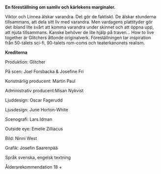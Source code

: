 **En föreställning om samliv och kärlekens marginaler.** 

Viktor och Linnea älskar varandra. Det gör de faktiskt. De älskar stunderna tillsammans, att dela sitt liv med varandra. Men vardagens plattityder gör det ibland lite svårt att komma varandra under skinnet och att öppna upp, att njuta tillsammans. Kanske behöver de lite hjälp på traven…
How to live together är Glitchers åttonde originalverk. Föreställningen tar inspiration från 50-talets sci-fi, 90-talets rom-coms och teaterkanonets realism. 

**Krediterna**

Produktion:
Glitcher 

På scen:
Joel Forsbacka & Josefine Fri

Konstnärlig producent:
Martin Paul 

Administrativ producent:Misan Nykvist

Ljuddesign:
Oscar Fagerudd 

Ljusdesign:
June Horton-White 

Scenografi:
Lars Idman 

Outside eye:
Emelie Zilliacus 

Bild:
Ninni West 

Grafik:
Josefin Saarenpää 

Språk svenska, engelsk textning 

Åldersrekommendation 18 +
